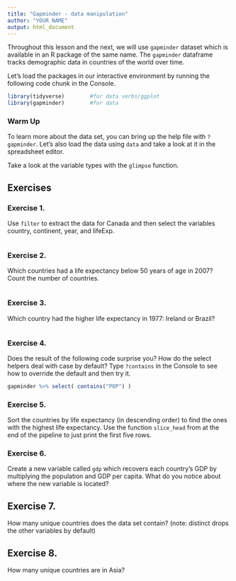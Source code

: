 ```yaml
---
title: "Gapminder - data manipulation"
author: "YOUR NAME"
output: html_document
---
```


Throughout this lesson and the next, we will use `gapminder` dataset which is available in an R package of the same name. The `gapminder` dataframe tracks demographic data in countries of the world over time. 

Let's load the packages in our interactive environment by running the following code chunk in the Console.

```r
library(tidyverse)        #for data verbs/ggplot
library(gapminder)        #for data
```

### Warm Up

To learn more about the data set, you can bring up the help file with `?gapminder`. Let's also load the data using `data` and take a look at it in the spreadsheet editor.

Take a look at the variable types  with the `glimpse` function.

## Exercises


### Exercise 1.

Use `filter` to extract the data for Canada and then select the variables country, continent, year, and lifeExp.


```r


```

### Exercise 2.

Which countries had a life expectancy below 50 years of age in 2007? Count the number of countries.

```r


```

### Exercise 3.

Which country had the higher life expectancy in 1977: Ireland or Brazil? 

```r


```


### Exercise 4.

Does the result of the following code surprise you? How do the select helpers deal with case by default? Type `?contains` in the Console to see how to override the default and then try it.

```r

gapminder %>% select( contains("POP") )

```


### Exercise 5.

Sort the countries by life expectancy (in descending order) to find the ones with the highest life expectancy.  Use the function `slice_head` from at the end of the pipeline to just print the first five rows.  


### Exercise 6.

Create a new variable called `gdp` which recovers each country's GDP by multiplying the population and GDP per capita. What do you notice about where the new variable is located?


## Exercise 7.

How many unique countries does the data set contain? (note: distinct drops the other variables by default)

## Exercise 8.

How many unique countries are in Asia? 


